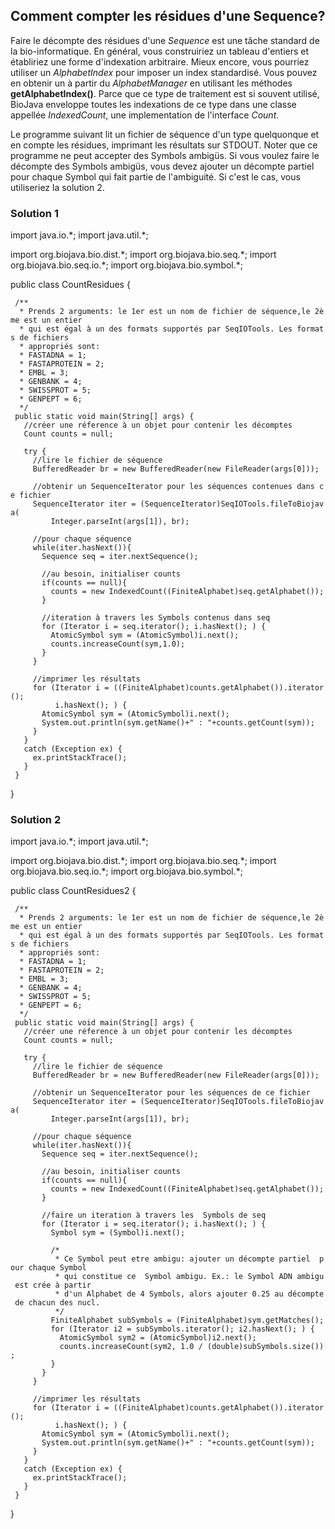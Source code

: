 == Comment compter les résidues d'une Sequence? ==

Faire le décompte des résidues d'une ''Sequence'' est une tâche standard de la bio-informatique. En général, vous construiriez un tableau d'entiers et établiriez une forme d'indexation arbitraire. Mieux encore, vous pourriez utiliser un ''AlphabetIndex'' pour imposer un index standardisé. Vous pouvez en obtenir un à partir du ''AlphabetManager'' en utilisant les méthodes '''getAlphabetIndex()'''. Parce que ce type de traitement est si souvent utilisé, BioJava enveloppe toutes les indexations de ce type dans une classe appellée ''IndexedCount'', une implementation de l'interface ''Count''.

Le programme suivant lit un fichier de séquence d'un type quelquonque et en compte les résidues, imprimant les résultats sur STDOUT. Noter que ce programme ne peut accepter des Symbols ambigüs. Si vous voulez faire le décompte des Symbols ambigüs, vous devez ajouter un décompte partiel pour chaque Symbol qui fait partie de l'ambiguité. Si c'est le cas, vous utiliseriez la solution 2.

=== Solution 1 ===

<java>
import java.io.*;
import java.util.*;


import org.biojava.bio.dist.*;
import org.biojava.bio.seq.*;
import org.biojava.bio.seq.io.*;
import org.biojava.bio.symbol.*;

public class CountResidues {

  /**
   * Prends 2 arguments: le 1er est un nom de fichier de séquence,le 2ème est un entier 
   * qui est égal à un des formats supportés par SeqIOTools. Les formats de fichiers
   * appropriés sont:
   * FASTADNA = 1;
   * FASTAPROTEIN = 2;
   * EMBL = 3;
   * GENBANK = 4;
   * SWISSPROT = 5;
   * GENPEPT = 6;
   */
  public static void main(String[] args) {
    //créer une réference à un objet pour contenir les décomptes
    Count counts = null;

    try {
      //lire le fichier de séquence
      BufferedReader br = new BufferedReader(new FileReader(args[0]));

      //obtenir un SequenceIterator pour les séquences contenues dans ce fichier
      SequenceIterator iter = (SequenceIterator)SeqIOTools.fileToBiojava(
          Integer.parseInt(args[1]), br);

      //pour chaque séquence
      while(iter.hasNext()){
        Sequence seq = iter.nextSequence();

        //au besoin, initialiser counts
        if(counts == null){
          counts = new IndexedCount((FiniteAlphabet)seq.getAlphabet());
        }

        //iteration à travers les Symbols contenus dans seq
        for (Iterator i = seq.iterator(); i.hasNext(); ) {
          AtomicSymbol sym = (AtomicSymbol)i.next();
          counts.increaseCount(sym,1.0);
        }
      }

      //imprimer les résultats
      for (Iterator i = ((FiniteAlphabet)counts.getAlphabet()).iterator();
           i.hasNext(); ) {
        AtomicSymbol sym = (AtomicSymbol)i.next();
        System.out.println(sym.getName()+" : "+counts.getCount(sym));
      }
    }
    catch (Exception ex) {
      ex.printStackTrace();
    }
  }
}
</java>

=== Solution 2 ===

<java>
import java.io.*;
import java.util.*;


import org.biojava.bio.dist.*;
import org.biojava.bio.seq.*;
import org.biojava.bio.seq.io.*;
import org.biojava.bio.symbol.*;

public class CountResidues2 {

  /**
   * Prends 2 arguments: le 1er est un nom de fichier de séquence,le 2ème est un entier
   * qui est égal à un des formats supportés par SeqIOTools. Les formats de fichiers
   * appropriés sont:
   * FASTADNA = 1;
   * FASTAPROTEIN = 2;
   * EMBL = 3;
   * GENBANK = 4;
   * SWISSPROT = 5;
   * GENPEPT = 6;
   */
  public static void main(String[] args) {
    //créer une réference à un objet pour contenir les décomptes
    Count counts = null;

    try {
      //lire le fichier de séquence
      BufferedReader br = new BufferedReader(new FileReader(args[0]));

      //obtenir un SequenceIterator pour les séquences de ce fichier
      SequenceIterator iter = (SequenceIterator)SeqIOTools.fileToBiojava(
          Integer.parseInt(args[1]), br);

      //pour chaque séquence
      while(iter.hasNext()){
        Sequence seq = iter.nextSequence();

        //au besoin, initialiser counts
        if(counts == null){
          counts = new IndexedCount((FiniteAlphabet)seq.getAlphabet());
        }

        //faire un iteration à travers les  Symbols de seq
        for (Iterator i = seq.iterator(); i.hasNext(); ) {
          Symbol sym = (Symbol)i.next();

          /*
           * Ce Symbol peut etre ambigu: ajouter un décompte partiel  pour chaque Symbol
           * qui constitue ce  Symbol ambigu. Ex.: le Symbol ADN ambigu est crée à partir
           * d'un Alphabet de 4 Symbols, alors ajouter 0.25 au décompte de chacun des nucl.
           */
          FiniteAlphabet subSymbols = (FiniteAlphabet)sym.getMatches();
          for (Iterator i2 = subSymbols.iterator(); i2.hasNext(); ) {
            AtomicSymbol sym2 = (AtomicSymbol)i2.next();
            counts.increaseCount(sym2, 1.0 / (double)subSymbols.size());
          }
        }
      }

      //imprimer les résultats 
      for (Iterator i = ((FiniteAlphabet)counts.getAlphabet()).iterator();
           i.hasNext(); ) {
        AtomicSymbol sym = (AtomicSymbol)i.next();
        System.out.println(sym.getName()+" : "+counts.getCount(sym));
      }
    }
    catch (Exception ex) {
      ex.printStackTrace();
    }
  }
}
</java>